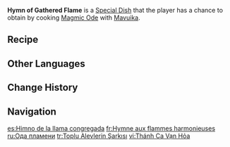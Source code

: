 {{Food Infobox
|id              = 108787
|description     = A variety of seafood, perfectly grilled, harmonizes into an exquisite symphony of flavor. It resembles an eternal, noble anthem ringing in your ears, with the unquenchable flames igniting in tandem. The stirring, beautiful melody carries an inspiring power. Is this perhaps also a part of the Pyro Archon's immense strength?
|type            = ATK-Boosting Dishes
|effectType      = CRIT Rate Up
|effect          = Increases all party members' CRIT Rate by '''20'''% and CRIT DMG by '''20''' for 300s.
|eff_att1        = CRIT Rate
|eff_att2        = CRIT DMG
|eff_att3        = 
|quality         = 3
|character       = Mavuika
|base            = Magmic Ode
}}
'''Hymn of Gathered Flame''' is a [[Special Dish]] that the player has a chance to obtain by cooking [[Magmic Ode]] with [[Mavuika]].

==Recipe==
{{Recipe
|type = Cooking
|character = Mavuika
|Grainfruit = 4
|Potato = 2
|Onion = 2
|Fish = 2
|sort = Grainfruit;Potato;Onion;Fish
}}

==Other Languages==
{{Other Languages
|en       = Hymn of Gathered Flame
|zhs      = 「簇火赞歌」
|zhs_rm   = "Cùhuǒ Zàn'gē"
|zht      = 「簇火讚歌」
|zht_rm   = "Cùhuǒ Zàn'gē"
|zh_tl    = "Hymn of Gathered Flame"
|ja       = 「集いし炎の賛歌」
|ja_rm    = "Tsudoi shi Honoo no Sanka"
|ja_tl    = "Hymn of Gathered Flame"
|ko       = 「불꽃의 찬가」
|ko_tl    = "Hymn of Flame"
|es       = Himno de la llama congregada
|es_tl    = Hymn of Gathered Flame
|fr       = Hymne aux flammes harmonieuses
|fr_tl    = Hymn to Harmonious Flames
|ru       = Ода пламени
|ru_tl    = Ode of Flame
|th       = Hymn of Gathered Flame
|vi       = Thánh Ca Vạn Hỏa
|vi_tl    = Hymn of All Flames
|de       = „Hymne der Flammen“
|de_tl    = Hymn of Flames
|id       = Hymn of Gathered Flame
|pt       = Hino da Chama Reunida
|pt_tl    = 
|tr       = Toplu Alevlerin Şarkısı
|tr_tl    = 
|it       = Inno della Fiamma raccolta
|it_tl    = 
}}

==Change History==
{{Change History|5.3}}

==Navigation==
{{Food Navbox|type=Special Dishes}}

[[es:Himno de la llama congregada]]
[[fr:Hymne aux flammes harmonieuses]]
[[ru:Ода пламени]]
[[tr:Toplu Alevlerin Şarkısı]]
[[vi:Thánh Ca Vạn Hỏa]]